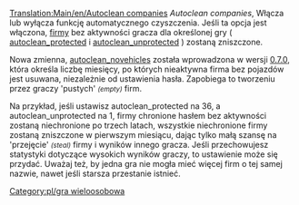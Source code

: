 [[Translation:Main/en/Autoclean companies]]{{en/-}}
''Autoclean companies'', Włącza lub wyłącza funkcję automatycznego czyszczenia. Jeśli ta opcja jest włączona, <!--[[Main/en/Transport Company|companies]]-->[[Main/pl/Firma transportowa|firmy]] bez aktywności gracza dla określonej gry ( [[Main/pl/AutoCzyszczenie hasła|autoclean_protected]] i [[Main/pl/AutoCzyszczenie niechronionych|autoclean_unprotected]] ) zostaną zniszczone.

Nowa zmienna, [[Main/pl/Samoczyszczenie bez pojazdów|autoclean_novehicles]] została wprowadzona w wersji [[Main/en/OpenTTD 0.7.0|0.7.0]], która określa liczbę miesięcy, po których nieaktywna firma bez pojazdów jest usuwana, niezależnie od ustawienia hasła. Zapobiega to tworzeniu przez graczy 'pustych' <small>''(empty)''</small> firm.

Na przykład, jeśli ustawisz autoclean_protected na 36, ​​a autoclean_unprotected na 1, firmy chronione hasłem bez aktywności zostaną niechronione po trzech latach, wszystkie niechronione firmy zostaną zniszczone w pierwszym miesiącu, dając tylko małą szansę na 'przejęcie' <small>''(steal)''</small> firmy i wyników innego gracza. Jeśli przechowujesz statystyki dotyczące wysokich wyników graczy, to ustawienie może się przydać.
Uważaj też, by jedna gra nie mogła mieć więcej firm o tej samej nazwie, nawet jeśli starsza przestanie istnieć.

[[Category:pl/gra wieloosobowa]]